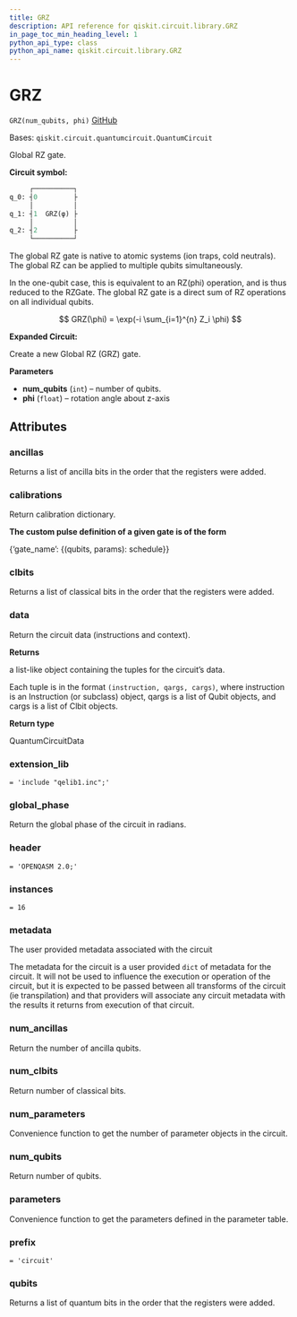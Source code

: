 ```yaml
---
title: GRZ
description: API reference for qiskit.circuit.library.GRZ
in_page_toc_min_heading_level: 1
python_api_type: class
python_api_name: qiskit.circuit.library.GRZ
---
```


# GRZ

<span id="qiskit.circuit.library.GRZ" />

`GRZ(num_qubits, phi)` [GitHub](https://github.com/qiskit/qiskit/tree/stable/0.18/qiskit/circuit/library/generalized_gates/gr.py "view source code")

Bases: `qiskit.circuit.quantumcircuit.QuantumCircuit`

Global RZ gate.

**Circuit symbol:**

```python
     ┌──────────┐
q_0: ┤0         ├
     │          │
q_1: ┤1  GRZ(φ) ├
     │          │
q_2: ┤2         ├
     └──────────┘
```

The global RZ gate is native to atomic systems (ion traps, cold neutrals). The global RZ can be applied to multiple qubits simultaneously.

In the one-qubit case, this is equivalent to an RZ(phi) operation, and is thus reduced to the RZGate. The global RZ gate is a direct sum of RZ operations on all individual qubits.

$$
GRZ(\phi) = \exp(-i \sum_{i=1}^{n} Z_i \phi)
$$

**Expanded Circuit:**

Create a new Global RZ (GRZ) gate.

**Parameters**

*   **num\_qubits** (`int`) – number of qubits.
*   **phi** (`float`) – rotation angle about z-axis

## Attributes

<span id="qiskit.circuit.library.GRZ.ancillas" />

### ancillas

Returns a list of ancilla bits in the order that the registers were added.

<span id="qiskit.circuit.library.GRZ.calibrations" />

### calibrations

Return calibration dictionary.

**The custom pulse definition of a given gate is of the form**

\{‘gate\_name’: \{(qubits, params): schedule}}

<span id="qiskit.circuit.library.GRZ.clbits" />

### clbits

Returns a list of classical bits in the order that the registers were added.

<span id="qiskit.circuit.library.GRZ.data" />

### data

Return the circuit data (instructions and context).

**Returns**

a list-like object containing the tuples for the circuit’s data.

Each tuple is in the format `(instruction, qargs, cargs)`, where instruction is an Instruction (or subclass) object, qargs is a list of Qubit objects, and cargs is a list of Clbit objects.

**Return type**

QuantumCircuitData

<span id="qiskit.circuit.library.GRZ.extension_lib" />

### extension\_lib

`= 'include "qelib1.inc";'`

<span id="qiskit.circuit.library.GRZ.global_phase" />

### global\_phase

Return the global phase of the circuit in radians.

<span id="qiskit.circuit.library.GRZ.header" />

### header

`= 'OPENQASM 2.0;'`

<span id="qiskit.circuit.library.GRZ.instances" />

### instances

`= 16`

<span id="qiskit.circuit.library.GRZ.metadata" />

### metadata

The user provided metadata associated with the circuit

The metadata for the circuit is a user provided `dict` of metadata for the circuit. It will not be used to influence the execution or operation of the circuit, but it is expected to be passed between all transforms of the circuit (ie transpilation) and that providers will associate any circuit metadata with the results it returns from execution of that circuit.

<span id="qiskit.circuit.library.GRZ.num_ancillas" />

### num\_ancillas

Return the number of ancilla qubits.

<span id="qiskit.circuit.library.GRZ.num_clbits" />

### num\_clbits

Return number of classical bits.

<span id="qiskit.circuit.library.GRZ.num_parameters" />

### num\_parameters

Convenience function to get the number of parameter objects in the circuit.

<span id="qiskit.circuit.library.GRZ.num_qubits" />

### num\_qubits

Return number of qubits.

<span id="qiskit.circuit.library.GRZ.parameters" />

### parameters

Convenience function to get the parameters defined in the parameter table.

<span id="qiskit.circuit.library.GRZ.prefix" />

### prefix

`= 'circuit'`

<span id="qiskit.circuit.library.GRZ.qubits" />

### qubits

Returns a list of quantum bits in the order that the registers were added.

